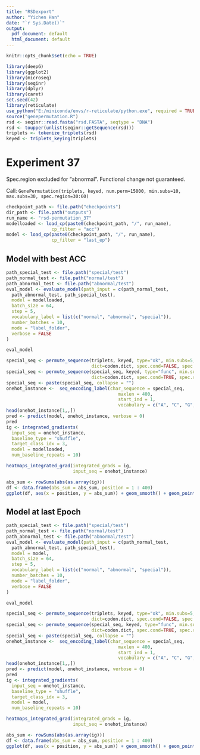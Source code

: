 ```yaml
---
title: "RSDexport"
author: "Yichen Han"
date: "`r Sys.Date()`"
output:
  pdf_document: default
  html_document: default
---
```


```r
knitr::opts_chunk$set(echo = TRUE)
```

```r
library(deepG)
library(ggplot2)
library(microseq)
library(seqinr)
library(dplyr)
library(caret)
set.seed(42)
library(reticulate)
use_python("E:/miniconda/envs/r-reticulate/python.exe", required = TRUE)
source("genepermutation.R")
rsd <- seqinr::read.fasta("rsd.FASTA", seqtype = "DNA")
rsd <- toupper(unlist(seqinr::getSequence(rsd)))
triplets <- tokenize_triplets(rsd)
keyed <- triplets_keying(triplets)
```

# Experiment 37

Spec.region excluded for "abnormal". Functional change not guaranteed.

Call: `GenePermutation(triplets, keyed, num.perm=15000, min.subs=10, max.subs=30, spec.region=30:60)`

```r
checkpoint_path <- file.path("checkpoints")
dir_path <- file.path("outputs")
run_name <- "rsd-permutation_37"
modelloaded <- load_cp(paste0(checkpoint_path, "/", run_name), 
                 cp_filter = "acc")
model <- load_cp(paste0(checkpoint_path, "/", run_name), 
                 cp_filter = "last_ep")
```
## Model with best ACC

```r
path_special_test <- file.path("special/test")
path_normal_test <- file.path("normal/test")
path_abnormal_test <- file.path("abnormal/test")
eval_model <- evaluate_model(path_input = c(path_normal_test,
  path_abnormal_test, path_special_test),
  model = modelloaded,
  batch_size = 64,
  step = 5,
  vocabulary_label = list(c("normal", "abnormal", "special")),
  number_batches = 10,
  mode = "label_folder",
  verbose = FALSE
)

eval_model
```

```r
special_seq <- permute_sequence(triplets, keyed, type="ok", min.subs=5, max.subs=30,
                                dict=codon.dict, spec.cond=FALSE, spec.region=NULL)
special_seq <- permute_sequence(special_seq, keyed, type="func", min.subs=5, max.subs=30,
                                dict=codon.dict, spec.cond=TRUE, spec.region=30:60)
special_seq <- paste(special_seq, collapse = "")
onehot_instance <-  seq_encoding_label(char_sequence = special_seq,
                                          maxlen = 400,
                                          start_ind = 1,
                                          vocabulary = c("A", "C", "G", "T"))
head(onehot_instance[1,,])
pred <- predict(model, onehot_instance, verbose = 0)
pred
ig <- integrated_gradients(
  input_seq = onehot_instance,
  baseline_type = "shuffle",
  target_class_idx = 3,
  model = modelloaded,
  num_baseline_repeats = 10)

heatmaps_integrated_grad(integrated_grads = ig,
                         input_seq = onehot_instance)

abs_sum <- rowSums(abs(as.array(ig)))
df <- data.frame(abs_sum = abs_sum, position = 1 : 400)
ggplot(df, aes(x = position, y = abs_sum)) + geom_smooth() + geom_point()
```

## Model at last Epoch

```r
path_special_test <- file.path("special/test")
path_normal_test <- file.path("normal/test")
path_abnormal_test <- file.path("abnormal/test")
eval_model <- evaluate_model(path_input = c(path_normal_test,
  path_abnormal_test, path_special_test),
  model = model,
  batch_size = 64,
  step = 5,
  vocabulary_label = list(c("normal", "abnormal", "special")),
  number_batches = 10,
  mode = "label_folder",
  verbose = FALSE
)

eval_model
```
```r
special_seq <- permute_sequence(triplets, keyed, type="ok", min.subs=5, max.subs=30,
                                dict=codon.dict, spec.cond=FALSE, spec.region=NULL)
special_seq <- permute_sequence(special_seq, keyed, type="func", min.subs=5, max.subs=30,
                                dict=codon.dict, spec.cond=TRUE, spec.region=30:60)
special_seq <- paste(special_seq, collapse = "")
onehot_instance <-  seq_encoding_label(char_sequence = special_seq,
                                          maxlen = 400,
                                          start_ind = 1,
                                          vocabulary = c("A", "C", "G", "T"))
head(onehot_instance[1,,])
pred <- predict(model, onehot_instance, verbose = 0)
pred
ig <- integrated_gradients(
  input_seq = onehot_instance,
  baseline_type = "shuffle",
  target_class_idx = 3,
  model = model,
  num_baseline_repeats = 10)

heatmaps_integrated_grad(integrated_grads = ig,
                         input_seq = onehot_instance)

abs_sum <- rowSums(abs(as.array(ig)))
df <- data.frame(abs_sum = abs_sum, position = 1 : 400)
ggplot(df, aes(x = position, y = abs_sum)) + geom_smooth() + geom_point()
```